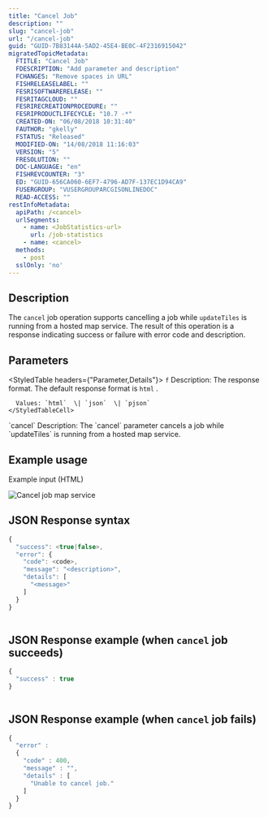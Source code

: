```yaml
---
title: "Cancel Job"
description: ""
slug: "cancel-job"
url: "/cancel-job"
guid: "GUID-7B83144A-5AD2-45E4-BE0C-4F2316915042"
migratedTopicMetadata:
  FTITLE: "Cancel Job"
  FDESCRIPTION: "Add parameter and description"
  FCHANGES: "Remove spaces in URL"
  FISHRELEASELABEL: ""
  FESRISOFTWARERELEASE: ""
  FESRITAGCLOUD: ""
  FESRIRECREATIONPROCEDURE: ""
  FESRIPRODUCTLIFECYCLE: "10.7 -*"
  CREATED-ON: "06/08/2018 10:31:40"
  FAUTHOR: "gkelly"
  FSTATUS: "Released"
  MODIFIED-ON: "14/08/2018 11:16:03"
  VERSION: "5"
  FRESOLUTION: ""
  DOC-LANGUAGE: "en"
  FISHREVCOUNTER: "3"
  ED: "GUID-656CA060-6EF7-4796-AD7F-137EC1D94CA9"
  FUSERGROUP: "VUSERGROUPARCGISONLINEDOC"
  READ-ACCESS: ""
restInfoMetadata:
  apiPath: /<cancel>
  urlSegments:
    - name: <JobStatistics-url>
      url: /job-statistics
    - name: <cancel>
  methods:
    - post
  sslOnly: 'no'
---
```


## Description

The `cancel`  job operation supports cancelling a job while `updateTiles`  is running from a hosted map service. The result of this operation is a response indicating success or failure with error code and description. 

## Parameters

<StyledTable headers={"Parameter,Details"}>
  <StyledTableRow>
    <StyledTableCell cellStyle="markdown">`f`</StyledTableCell>
    <StyledTableCell cellStyle="markdown">
      Description: The response format. The default response format is `html` .

      Values: `html`  \| `json`  \| `pjson` 
    </StyledTableCell>
  </StyledTableRow>
  <StyledTableRow>
    <StyledTableCell cellStyle="markdown">`cancel`</StyledTableCell>
    <StyledTableCell cellStyle="markdown">Description: The `cancel`  parameter cancels a job while `updateTiles`  is running from a hosted map service.</StyledTableCell>
  </StyledTableRow>
</StyledTable>

## Example usage

Example input (HTML) 

![Cancel job map service](./images/GUID-AF08024C-B095-405D-8B20-9D2E9342CE04-web.png)

## JSON Response syntax

```javascript
{
  "success": <true|false>,
  "error": {
    "code": <code>,
    "message": "<description>",
    "details": [
      "<message>"
    ]
  }
}
          
```

 

## JSON Response example (when `cancel`  job succeeds)

```javascript
{
  "success" : true
}
          
```

 

## JSON Response example (when `cancel`  job fails)

```javascript
{
  "error" : 
  {
    "code" : 400, 
    "message" : "", 
    "details" : [
      "Unable to cancel job."
    ]
  }
}
          
```

 

